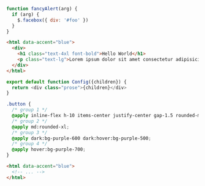 ```js showLineNumbers
function fancyAlert(arg) {
  if (arg) {
    $.facebox({ div: '#foo' })
  }
}
```

```html {copy:false}
<html data-accent="blue">
  <div>
    <h1 class="text-4xl font-bold">Hello World</h1>
    <p class="text-lg">Lorem ipsum dolor sit amet consectetur adipisicing elit. Quisquam, voluptatum.</p>
  </div>
</html>
```

```js showLineNumbers
export default function Config({children}) {
  return <div class="prose">{children}</div>
}
```

```css
.button {
  /* group 1 */
  @apply inline-flex h-10 items-center justify-center gap-1.5 rounded-md border border-transparent bg-purple-600 px-4 text-center text-sm font-bold text-white transition duration-150;
  /* group 2 */
  @apply md:rounded-xl;
  /* group 3 */
  @apply dark:bg-purple-600 dark:hover:bg-purple-500;
  /* group 4 */
  @apply hover:bg-purple-700;
}
```

```html {footer:false}
<html data-accent="blue">
  <!-- ... -->
</html>
```